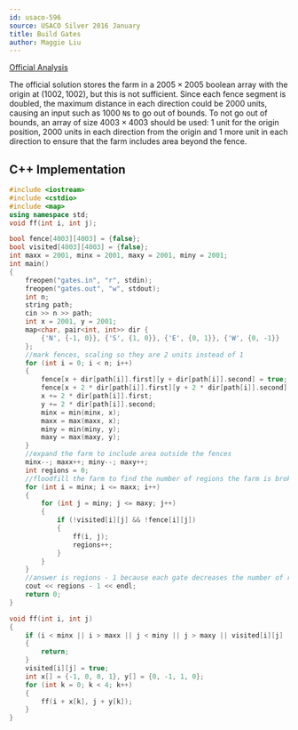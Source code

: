 ```yaml
---
id: usaco-596
source: USACO Silver 2016 January
title: Build Gates
author: Maggie Liu
---
```


[Official Analysis](http://www.usaco.org/current/data/sol_gates_silver_jan16.html)

The official solution stores the farm in a $2005 \times 2005$ boolean array with the origin at $(1002, 1002)$, but this is not sufficient. Since each fence segment is doubled, the maximum distance in each direction could be $2000$ units, causing an input such as $1000$ $\texttt{N}$s to go out of bounds. To not go out of bounds, an array of size $4003 \times 4003$ should be used: $1$ unit for the origin position, $2000$ units in each direction from the origin and $1$ more unit in each direction to ensure that the farm includes area beyond the fence.

<LanguageSection>

<CPPSection>

## C++ Implementation

```cpp
#include <iostream>
#include <cstdio>
#include <map>
using namespace std;
void ff(int i, int j);

bool fence[4003][4003] = {false};
bool visited[4003][4003] = {false};
int maxx = 2001, minx = 2001, maxy = 2001, miny = 2001;
int main() 
{
    freopen("gates.in", "r", stdin);
    freopen("gates.out", "w", stdout);
    int n;
    string path;
    cin >> n >> path;
    int x = 2001, y = 2001;
    map<char, pair<int, int>> dir {
        {'N', {-1, 0}}, {'S', {1, 0}}, {'E', {0, 1}}, {'W', {0, -1}}
    };
    //mark fences, scaling so they are 2 units instead of 1
    for (int i = 0; i < n; i++)
    {
        fence[x + dir[path[i]].first][y + dir[path[i]].second] = true;
        fence[x + 2 * dir[path[i]].first][y + 2 * dir[path[i]].second] = true;
        x += 2 * dir[path[i]].first;
        y += 2 * dir[path[i]].second;
        minx = min(minx, x);
        maxx = max(maxx, x);
        miny = min(miny, y);
        maxy = max(maxy, y);
    }
    //expand the farm to include area outside the fences
    minx--; maxx++; miny--; maxy++;
    int regions = 0;
    //floodfill the farm to find the number of regions the farm is broken into
    for (int i = minx; i <= maxx; i++)
    {
        for (int j = miny; j <= maxy; j++)
        {
            if (!visited[i][j] && !fence[i][j])
            {
                ff(i, j);
                regions++;
            }
        }
    }
    //answer is regions - 1 because each gate decreases the number of regions by 1
    cout << regions - 1 << endl;
    return 0;
}

void ff(int i, int j)
{
    if (i < minx || i > maxx || j < miny || j > maxy || visited[i][j] || fence[i][j])
    {
        return;
    }
    visited[i][j] = true;
    int x[] = {-1, 0, 0, 1}, y[] = {0, -1, 1, 0};
    for (int k = 0; k < 4; k++)
    {
        ff(i + x[k], j + y[k]);
    }
}
```

</CPPSection>

</LanguageSection>